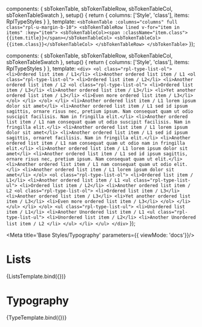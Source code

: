

  components: { sbTokenTable, sbTokenTableRow, sbTokenTableCol, sbTokenTableSwatch },
  setup() {
    return {
      columns: ['Style', 'class'],
      items: RplTypeStyles
    }
  },
  template: `
    <sbTokenTable :columns="columns" full class="rpl-u-margin-b-10">
      <sbTokenTableRow lined v-for="item in items" :key="item">
        <sbTokenTableCol><span :className="item.class">{{item.title}}</span></sbTokenTableCol>
        <sbTokenTableCol>{{item.class}}</sbTokenTableCol>
      </sbTokenTableRow>
    </sbTokenTable>
  `
});

  components: { sbTokenTable, sbTokenTableRow, sbTokenTableCol, sbTokenTableSwatch },
  setup() {
    return {
      columns: ['Style', 'class'],
      items: RplTypeStyles
    }
  },
  template: `
    <div>
      <ol class="rpl-type-list-ol">
        <li>Ordered list item / L1</li>
        <li>Another ordered list item / L1
          <ol class="rpl-type-list-ol">
            <li>Ordered list item / L2</li>
            <li>Another ordered list item / L2
              <ol class="rpl-type-list-ol">
                <li>Ordered list item / L3</li>
                <li>Another ordered list item / L3</li>
                <li>Yet another ordered list item / L3</li>
                <li>Even more ordered list item / L3</li>
              </ol>
            </li>
          </ol>
        </li>
        <li>Another ordered list item / L1 lorem ipsum dolor sit amet</li>
        <li>Another ordered list item / L1 sed id ipsum sagittis, ornare risus nec, pretium ipsum. Nam consequat quam ut odio suscipit facilisis. Nam in fringilla elit.</li>
        <li>Another ordered list item / L1 nam consequat quam ut odio suscipit facilisis. Nam in fringilla elit.</li>
        <li>Another ordered list item / L1 lorem ipsum dolor sit amet</li>
        <li>Another ordered list item / L1 sed id ipsum sagittis, ornaret facilisis. Nam in fringilla elit.</li>
        <li>Another ordered list item / L1 nam consequat quam ut odio nam in fringilla elit.</li>
        <li>Another ordered list item / L1 lorem ipsum dolor sit amet</li>
        <li>Another ordered list item / L1 sed id ipsum sagittis, ornare risus nec, pretium ipsum. Nam consequat quam ut elit.</li>
        <li>Another ordered list item / L1 nam consequat quam ut odio elit.</li>
        <li>Another ordered list item / L1 lorem ipsum dolor sit amet</li>
      </ol>
      <ol class="rpl-type-list-ol">
        <li>Ordered list item / L1</li>
        <li>Another ordered list item / L1
          <ul class="rpl-type-list-ul">
            <li>Ordered list item / L2</li>
            <li>Another ordered list item / L2
              <ol class="rpl-type-list-ol">
                <li>Ordered list item / L3</li>
                <li>Another ordered list item / L3</li>
                <li>Yet another ordered list item / L3</li>
                <li>Even more ordered list item / L3</li>
              </ol>
            </li>
          </ul>
        </li>
      </ol>
      <ul class="rpl-type-list-ul">
        <li>Unordered list item / L1</li>
        <li>Another Unordered list item / L1
          <ul class="rpl-type-list-ul">
            <li>Unordered list item / L2</li>
            <li>Another Unordered list item / L2
            </li>
          </ul>
        </li>
      </ul>
    </div>
  `
});


<Meta title='Base Styles/Typography' parameters={{ viewMode: 'docs'}}/>

# Lists

<Canvas>
  <Story name="Lists" parameters={{
    design: {
      type: 'figma',
      url: 'https://www.figma.com/file/jtsOPNk1k4cWnumzkZgclD/Ripple-2.0-PoC?node-id=1746%3A67424',
    }
  }}>
    {ListsTemplate.bind({})}
  </Story>
</Canvas>

# Typography

<Canvas>
  <Story name="Typography" parameters={{
    design: {
      type: 'figma',
      url: 'https://www.figma.com/file/jtsOPNk1k4cWnumzkZgclD/Ripple-2.0-PoC?node-id=1746%3A67424',
    }
  }}>
    {TypeTemplate.bind({})}
  </Story>
</Canvas>
